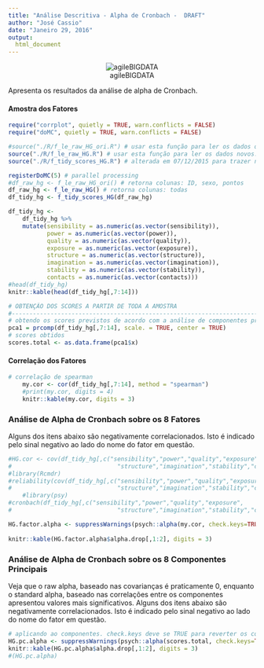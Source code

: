 ```yaml
---
title: "Análise Descritiva - Alpha de Cronbach -  DRAFT"
author: "José Cassio"
date: "Janeiro 29, 2016"
output:
  html_document
---
```


<center>![agileBIGDATA](./logoAgileBD.png)</center>

Apresenta os resultados da análise de alpha de Cronbach.

#### Amostra dos Fatores ####

```r
require("corrplot", quietly = TRUE, warn.conflicts = FALSE)
require("doMC", quietly = TRUE, warn.conflicts = FALSE)

#source("./R/f_le_raw_HG_ori.R") # usar esta função para ler os dados originais da tese. 
source("./R/f_le_raw_HG.R") # usar esta função para ler os dados novos. 
source("./R/f_tidy_scores_HG.R") # alterada em 07/12/2015 para trazer nome do respondente tb

registerDoMC(5) # parallel processing
#df_raw_hg <- f_le_raw_HG_ori() # retorna colunas: ID, sexo, pontos
df_raw_hg <- f_le_raw_HG() # retorna colunas: todas
df_tidy_hg <- f_tidy_scores_HG(df_raw_hg)

df_tidy_hg <-
    df_tidy_hg %>%
    mutate(sensibility = as.numeric(as.vector(sensibility)),
           power = as.numeric(as.vector(power)),
           quality = as.numeric(as.vector(quality)),
           exposure = as.numeric(as.vector(exposure)),
           structure = as.numeric(as.vector(structure)),
           imagination = as.numeric(as.vector(imagination)),
           stability = as.numeric(as.vector(stability)),
           contacts = as.numeric(as.vector(contacts)))
#head(df_tidy_hg)
knitr::kable(head(df_tidy_hg[,7:14]))
```

```r
# OBTENÇÃO DOS SCORES A PARTIR DE TODA A AMOSTRA
#-----------------------------------------------------------------------------------
# obtendo os scores previstos de acordo com a análise de componentes principais
pca1 = prcomp(df_tidy_hg[,7:14], scale. = TRUE, center = TRUE)
# scores obtidos
scores.total <- as.data.frame(pca1$x)
```


#### Correlação dos Fatores ####



```r
# correlação de spearman
    my.cor <- cor(df_tidy_hg[,7:14], method = "spearman")
    #print(my.cor, digits = 4)
    knitr::kable(my.cor, digits = 3)
```



### Análise de Alpha de Cronbach sobre os 8 Fatores ###

Alguns dos itens abaixo são negativamente correlacionados. Isto é indicado pelo sinal negativo ao lado do nome do fator em questão.

```r
#HG.cor <- cov(df_tidy_hg[,c("sensibility","power","quality","exposure",
#                              "structure","imagination","stability","contacts")], method = "spearman")
#library(Rcmdr)
#reliability(cov(df_tidy_hg[,c("sensibility","power","quality","exposure",
#                              "structure","imagination","stability","contacts")], use="complete.obs"))
    #library(psy)
#cronbach(df_tidy_hg[,c("sensibility","power","quality","exposure",
#                              "structure","imagination","stability","contacts")])

HG.factor.alpha <- suppressWarnings(psych::alpha(my.cor, check.keys=TRUE))
    
knitr::kable(HG.factor.alpha$alpha.drop[,1:2], digits = 3)  
```

### Análise de Alpha de Cronbach sobre os 8 Componentes Principais ###

Veja que o raw alpha, baseado nas covarianças é praticamente 0, enquanto o standard alpha, baseado nas correlações entre os componentes apresentou valores mais significativos.
Alguns dos itens abaixo são negativamente correlacionados. Isto é indicado pelo sinal negativo ao lado do nome do fator em questão.

```r
# aplicando ao componentes. check.keys deve se TRUE para reverter os componetes negativos
HG.pc.alpha <- suppressWarnings(psych::alpha(scores.total, check.keys=TRUE)) 
knitr::kable(HG.pc.alpha$alpha.drop[,1:2], digits = 3)
#(HG.pc.alpha)
```    
    



